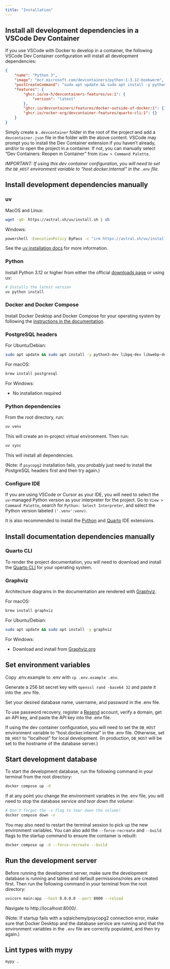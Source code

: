 ```yaml
---
title: "Installation"
---
```


## Install all development dependencies in a VSCode Dev Container

If you use VSCode with Docker to develop in a container, the following VSCode Dev Container configuration will install all development dependencies:

``` json
{
	"name": "Python 3",
	"image": "mcr.microsoft.com/devcontainers/python:1-3.12-bookworm",
	"postCreateCommand": "sudo apt update && sudo apt install -y python3-dev libpq-dev graphviz libwebp-dev && npm install bootstrap@5.3.3 && npm install -g sass && npm install -g gulp && uv venv && uv sync",
	"features": {
		"ghcr.io/va-h/devcontainers-features/uv:1": {
			"version": "latest"
		},
		"ghcr.io/devcontainers/features/docker-outside-of-docker:1": {},
		"ghcr.io/rocker-org/devcontainer-features/quarto-cli:1": {}
	}
}
```

Simply create a `.devcontainer` folder in the root of the project and add a `devcontainer.json` file in the folder with the above content. VSCode may prompt you to install the Dev Container extension if you haven't already, and/or to open the project in a container. If not, you can manually select "Dev Containers: Reopen in Container" from `View > Command Palette`.

*IMPORTANT: If using this dev container configuration, you will need to set the `DB_HOST` environment variable to "host.docker.internal" in the `.env` file.*

## Install development dependencies manually

### uv

MacOS and Linux:

``` bash
wget -qO- https://astral.sh/uv/install.sh | sh
```

Windows:

``` bash
powershell -ExecutionPolicy ByPass -c "irm https://astral.sh/uv/install.ps1 | iex"
```

See the [uv installation docs](https://docs.astral.sh/uv/getting-started/installation/) for more information.

### Python

Install Python 3.12 or higher from either the official [downloads page](https://www.python.org/downloads/) or using uv:

``` bash
# Installs the latest version
uv python install
```

### Docker and Docker Compose

Install Docker Desktop and Docker Compose for your operating system by following the [instructions in the documentation](https://docs.docker.com/compose/install/).

### PostgreSQL headers

For Ubuntu/Debian:

``` bash
sudo apt update && sudo apt install -y python3-dev libpq-dev libwebp-dev
```

For macOS:

``` bash
brew install postgresql
```

For Windows:

- No installation required

### Python dependencies

From the root directory, run:

``` bash
uv venv
```

This will create an in-project virtual environment. Then run:

``` bash
uv sync
```

This will install all dependencies.

(Note: if `psycopg2` installation fails, you probably just need to install the PostgreSQL headers first and then try again.)

### Configure IDE

If you are using VSCode or Cursor as your IDE, you will need to select the `uv`-managed Python version as your interpreter for the project. Go to `View > Command Palette`, search for `Python: Select Interpreter`, and select the Python version labeled `('.venv':venv)`.

It is also recommended to install the [Python](https://marketplace.visualstudio.com/items?itemName=ms-python.python) and [Quarto](https://marketplace.visualstudio.com/items?itemName=quarto.quarto) IDE extensions.

## Install documentation dependencies manually

### Quarto CLI

To render the project documentation, you will need to download and install the [Quarto CLI](https://quarto.org/docs/get-started/) for your operating system.

### Graphviz

Architecture diagrams in the documentation are rendered with [Graphviz](https://graphviz.org/).

For macOS:

``` bash
brew install graphviz
```

For Ubuntu/Debian:

``` bash
sudo apt update && sudo apt install -y graphviz
```

For Windows:

- Download and install from [Graphviz.org](https://graphviz.org/download/#windows)

## Set environment variables

Copy .env.example to .env with `cp .env.example .env`.

Generate a 256 bit secret key with `openssl rand -base64 32` and paste it into the .env file.

Set your desired database name, username, and password in the .env file.

To use password recovery, register a [Resend](https://resend.com/) account, verify a domain, get an API key, and paste the API key into the .env file.

If using the dev container configuration, you will need to set the `DB_HOST` environment variable to "host.docker.internal" in the .env file. Otherwise, set `DB_HOST` to "localhost" for local development. (In production, `DB_HOST` will be set to the hostname of the database server.)

## Start development database

To start the development database, run the following command in your terminal from the root directory:

``` bash
docker compose up -d
```

If at any point you change the environment variables in the .env file, you will need to stop the database service *and tear down the volume*:

``` bash
# Don't forget the -v flag to tear down the volume!
docker compose down -v
```

You may also need to restart the terminal session to pick up the new environment variables. You can also add the `--force-recreate` and `--build` flags to the startup command to ensure the container is rebuilt:

``` bash
docker compose up -d --force-recreate --build
```

## Run the development server

Before running the development server, make sure the development database is running and tables and default permissions/roles are created first. Then run the following command in your terminal from the root directory:

``` bash
uvicorn main:app --host 0.0.0.0 --port 8000 --reload
```

Navigate to http://localhost:8000/.

(Note: If startup fails with a sqlalchemy/psycopg2 connection error, make sure that Docker Desktop and the database service are running and that the environment variables in the `.env` file are correctly populated, and then try again.)

## Lint types with mypy

``` bash
mypy .
```
